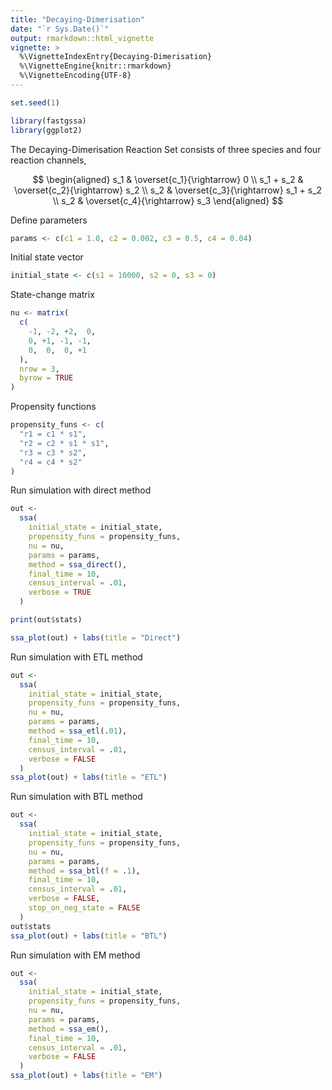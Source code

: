 ```yaml
---
title: "Decaying-Dimerisation"
date: "`r Sys.Date()`"
output: rmarkdown::html_vignette
vignette: >
  %\VignetteIndexEntry{Decaying-Dimerisation}
  %\VignetteEngine{knitr::rmarkdown}
  %\VignetteEncoding{UTF-8}
---
```


<!-- github markdown built using 
rmarkdown::render("vignettes/decaying_dimer.Rmd", output_format = "github_document")
-->


```r
set.seed(1)
```

```r
library(fastgssa)
library(ggplot2)
```

The Decaying-Dimerisation Reaction Set consists of three species and four reaction channels,

$$
\begin{aligned}
  s_1 & \overset{c_1}{\rightarrow} 0 \\
  s_1 + s_2 & \overset{c_2}{\rightarrow} s_2 \\
  s_2 & \overset{c_3}{\rightarrow} s_1 + s_2 \\
  s_2 & \overset{c_4}{\rightarrow} s_3 
\end{aligned}
$$

Define parameters
```r
params <- c(c1 = 1.0, c2 = 0.002, c3 = 0.5, c4 = 0.04)
```

Initial state vector
```r
initial_state <- c(s1 = 10000, s2 = 0, s3 = 0)
```

State-change matrix
```r
nu <- matrix(
  c(
    -1, -2, +2,  0,
    0, +1, -1, -1,
    0,  0,  0, +1
  ),
  nrow = 3,
  byrow = TRUE
)
```

Propensity functions
```r
propensity_funs <- c(
  "r1 = c1 * s1",
  "r2 = c2 * s1 * s1",
  "r3 = c3 * s2",
  "r4 = c4 * s2"
)
```

Run simulation with direct method
```r
out <- 
  ssa(
    initial_state = initial_state,
    propensity_funs = propensity_funs,
    nu = nu,
    params = params,
    method = ssa_direct(),
    final_time = 10,
    census_interval = .01,
    verbose = TRUE
  )
```

```r
print(out$stats)
```

```r
ssa_plot(out) + labs(title = "Direct")
```


Run simulation with ETL method
```r
out <- 
  ssa(
    initial_state = initial_state,
    propensity_funs = propensity_funs,
    nu = nu,
    params = params,
    method = ssa_etl(.01),
    final_time = 10,
    census_interval = .01,
    verbose = FALSE
  )
ssa_plot(out) + labs(title = "ETL")
```

Run simulation with BTL method
```r
out <- 
  ssa(
    initial_state = initial_state,
    propensity_funs = propensity_funs,
    nu = nu,
    params = params,
    method = ssa_btl(f = .1),
    final_time = 10,
    census_interval = .01,
    verbose = FALSE,
    stop_on_neg_state = FALSE
  )
out$stats
ssa_plot(out) + labs(title = "BTL")
```


Run simulation with EM method
```r
out <- 
  ssa(
    initial_state = initial_state,
    propensity_funs = propensity_funs,
    nu = nu,
    params = params,
    method = ssa_em(),
    final_time = 10,
    census_interval = .01,
    verbose = FALSE
  )
ssa_plot(out) + labs(title = "EM")
```
